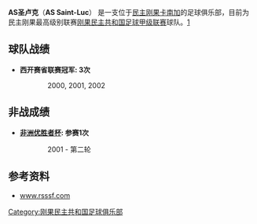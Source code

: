 {{notability unreferenced|time=2010-12-27T04:18:46+00:00}}
'''AS圣卢克'''（'''AS Saint-Luc'''） 是一支位于[[民主刚果|民主刚果]][[卡南加|卡南加]]的足球俱乐部，目前为民主刚果最高级别联赛[[刚果民主共和国足球甲级联赛|刚果民主共和国足球甲级联赛]]球队。[http://www.rsssf.com/tablesz/zaire08.html]{{Wayback|url=http://www.rsssf.com/tablesz/zaire08.html |date=20170621085055 }} 

==球队战绩==
*'''西开赛省联赛冠军: 3次'''
:: 2000, 2001, 2002

==非战成绩==
*'''[[非洲优胜者杯|非洲优胜者杯]]: 参赛1次'''
::2001 - 第二轮

==参考资料==
*[http://www.rsssf.com/tablesz/zaire08.html www.rsssf.com]{{Wayback|url=http://www.rsssf.com/tablesz/zaire08.html |date=20170621085055 }} 

[[Category:刚果民主共和国足球俱乐部|Category:刚果民主共和国足球俱乐部]]